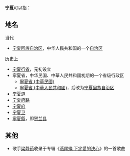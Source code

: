 '''宁夏'''可以指：

== 地名 ==
;当代
* [[宁夏回族自治区|宁夏回族自治区]]，中华人民共和国的一个[[自治区|自治区]]
;历史上
* [[西夏中興行省|宁夏行省]]，元初设立
* 寧夏省，中华民国、中華人民共和國初期的一个省级行政区
** [[寧夏省_(中華民國)|寧夏省 (中華民國)]]
** [[寧夏省_(中華人民共和國)|寧夏省 (中華人民共和國)]]，后改为[[宁夏回族自治区|宁夏回族自治区]]
* [[宁夏道|宁夏道]]
* [[宁夏府路|宁夏府路]]
* [[宁夏府|宁夏府]]
* [[宁夏卫|宁夏卫]]
* [[寧夏縣|寧夏縣]]，即[[贺兰县|贺兰县]]

== 其他 ==
* 歌手[[梁静茹|梁静茹]]收录于专辑《[[燕尾蝶_(梁靜茹專輯)|燕尾蝶 下定愛的決心]]》的一首歌曲

{{disambig|Cat=二字中國相關消歧義}}